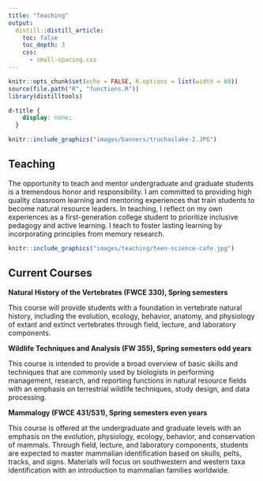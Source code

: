 ```yaml
---
title: "Teaching"
output:
  distill::distill_article:
    toc: false
    toc_depth: 3
    css:
      - small-spacing.css
---
```



```r
knitr::opts_chunk$set(echo = FALSE, R.options = list(width = 60))
source(file.path("R", "functions.R"))
library(distilltools)
```

```css
d-title {
    display: none;
  }
```

```r
knitr::include_graphics("images/banners/truchaslake-2.JPG")
```

## Teaching

The opportunity to teach and mentor undergraduate and graduate students is a tremendous honor and responsibility. I am committed to providing high quality classroom learning and mentoring experiences that train students to become natural resource leaders. In teaching, I reflect on my own experiences as a first-generation college student to prioritize inclusive pedagogy and active learning. I teach to foster lasting learning by incorporating principles from memory research.

````r
knitr::include_graphics("images/teaching/teen-science-cafe.jpg")
````

## Current Courses

**Natural History of the Vertebrates (FWCE 330), Spring semesters**

This course will provide students with a foundation in vertebrate natural history, including the evolution, ecology, behavior, anatomy, and physiology of extant and extinct vertebrates through field, lecture, and laboratory components. 

**Wildlife Techniques and Analysis (FW 355), Spring semesters odd years**

This course is intended to provide a broad overview of basic skills and techniques that are commonly used by biologists in performing management, research, and reporting functions in natural resource fields with an emphasis on terrestrial wildlife techniques, study design, and data processing.

**Mammalogy (FWCE 431/531), Spring semesters even years**

This course is offered at the undergraduate and graduate levels with an emphasis on the evolution, physiology, ecology, behavior, and conservation of mammals. Through field, lecture, and laboratory components, students are expected to master mammalian identification based on skulls, pelts, tracks, and signs. Materials will focus on southwestern and western taxa identification with an introduction to mammalian families worldwide.


